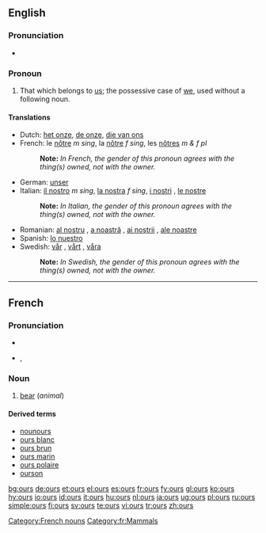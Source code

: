 ==English==

===Pronunciation===
*{{audio|en-us-ours.ogg|Audio (US)}}
*:{{rhymes|aʊə(r)z}}

===Pronoun===
{{en-pron|desc=possessive pronoun}}

# That which belongs to [[us]]; the possessive case of [[we]], used without a following noun.

====Translations====
{{trans-top|that which belongs to us}}
*Dutch: [[het onze]], [[de onze]], [[die van ons]]
*French: le [[nôtre]] ''m sing'', la [[nôtre]] ''f sing'', les [[nôtres]] ''m & f pl''
*:'''Note: ''' ''In French, the gender of this pronoun agrees with the thing(s) owned, not with the owner.''
*German: [[unser]]
*Italian: [[il nostro]] ''m sing'', [[la nostra]] ''f sing'', [[i nostri]] {{m|p}}, [[le nostre]] {{f|p}}
*:'''Note: ''' ''In Italian, the gender of this pronoun agrees with the thing(s) owned, not with the owner.''
*Romanian: [[al nostru]] {{m}}, [[a noastră]] {{f}}, [[ai noştrii]] {{m|p}}, [[ale noastre]] {{f|p}}
*Spanish: [[lo nuestro]]
*Swedish: [[vår]] {{c}}{{s}}, [[vårt]] {{n}}{{s}}, [[våra]] {{p}}
*:'''Note: ''' ''In Swedish, the gender of this pronoun agrees with the thing(s) owned, not with the owner.''
{{trans-bottom}}

----

==French==

===Pronunciation===
*{{audio|en-us-ours.ogg|Audio (US)}}
*{{IPA|/uʁs/}}, {{SAMPA|/uRs/}}

===Noun===
{{fr-noun|m|plural=ours|othergender=ourse}}

# [[bear]] (''animal'')

====Derived terms====
*[[nounours]]
*[[ours blanc]]
*[[ours brun]]
*[[ours marin]]
*[[ours polaire]]
*[[ourson]]

[[Category:French nouns]]
[[Category:fr:Mammals]]

[[bg:ours]]
[[de:ours]]
[[et:ours]]
[[el:ours]]
[[es:ours]]
[[fr:ours]]
[[fy:ours]]
[[gl:ours]]
[[ko:ours]]
[[hy:ours]]
[[io:ours]]
[[id:ours]]
[[it:ours]]
[[hu:ours]]
[[nl:ours]]
[[ja:ours]]
[[ug:ours]]
[[pl:ours]]
[[ru:ours]]
[[simple:ours]]
[[fi:ours]]
[[sv:ours]]
[[te:ours]]
[[vi:ours]]
[[tr:ours]]
[[zh:ours]]